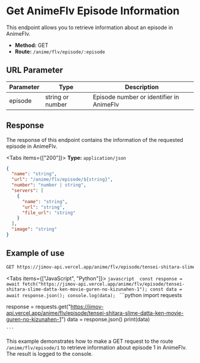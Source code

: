 
# Get AnimeFlv Episode Information

This endpoint allows you to retrieve information about an episode in AnimeFlv.

- **Method:** GET
- **Route:** `/anime/flv/episode/:episode`

## URL Parameter

| Parameter | Type             | Description                              |
| --------- | ---------------- | ---------------------------------------- |
| episode   | string or number | Episode number or identifier in AnimeFlv |

## Response

The response of this endpoint contains the information of the requested episode in AnimeFlv.

<Tabs items={["200"]}>
  <Tab>**Type:** `application/json` </Tab>
</Tabs>

```json
{
  "name": "string",
  "url": "/anime/flv/episode/${string}",
  "number": "number | string",
  "servers": [
    {
      "name": "string",
      "url": "string",
      "file_url": "string"
    }
  ],
  "image": "string"
}
```

## Example of use

```bash
GET https://jimov-api.vercel.app/anime/flv/episode/tensei-shitara-slime-datta-ken-movie-guren-no-kizunahen-1
```

<Tabs items={["JavaScript", "Python"]}>
  <Tab>
    ```javascript 
    const response = await fetch("https://jimov-api.vercel.app/anime/flv/episode/tensei-shitara-slime-datta-ken-movie-guren-no-kizunahen-1");
const data = await response.json();
console.log(data);
    ```
  </Tab>
   <Tab>
    ```python 
    import requests

response = requests.get("https://jimov-api.vercel.app/anime/flv/episode/tensei-shitara-slime-datta-ken-movie-guren-no-kizunahen-1")
data = response.json()
print(data)

    ```

  </Tab>
</Tabs>

This example demonstrates how to make a GET request to the route `/anime/flv/episode/1` to retrieve information about episode 1 in AnimeFlv. The result is logged to the console.
